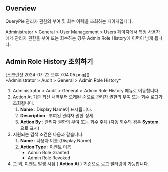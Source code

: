 ## Overview
QueryPie 관리자 권한의 부여 및 회수 이력을 조회하는 페이지입니다.

Administrator &gt; General &gt; User Management &gt; Users 페이지에서 특정 사용자에게 관리자 권한을 부여 또는 회수하는 경우 Admin Role History에 이력이 남게 됩니다.

## Admin Role History 조회하기
<p align="center">
<div>[스크린샷 2024-07-22 오후 7.04.05.png]()</div>
*Administrator &gt; Audit &gt; General &gt; Admin Role History*
</p>

1. Administrator &gt; Audit &gt; General &gt; Admin Role History 메뉴로 이동합니다.
2. Action At 기준 최신 내역부터 오래된 순으로 관리자 권한의 부여 또는 회수 로그가 조회됩니다.
    1. **Name**  : Display Name이 표시됩니다.
    2. **Description**  : 부여된 관리자 권한 상세
    3. **Action By**  : 관리자 권한의 부여 또는 회수 주체 (자동 회수의 경우  **System**  으로 표시)
3. 지원되는 검색 조건은 다음과 같습니다.
    1. **Name**  : 사용자 이름 (Display Name)
    2. **Action Type**  : 이벤트 이름
        * Admin Role Granted
        * Admin Role Revoked
4. 그 외, 이벤트 발생 시점 ( **Action At** ) 기준으로 로그 필터링이 가능합니다.
